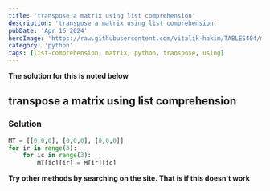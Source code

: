 ```yaml
---
title: 'transpose a matrix using list comprehension'
description: 'transpose a matrix using list comprehension'
pubDate: 'Apr 16 2024'
heroImage: 'https://raw.githubusercontent.com/vitalik-hakim/TABLES404/main/error_b/python.jpg'
category: 'python'
tags: [list-comprehension, matrix, python, transpose, using]
---
```


**The solution for this is noted below**

## transpose a matrix using list comprehension

### Solution

```python
MT = [[0,0,0], [0,0,0], [0,0,0]]
for ir in range(3):
    for ic in range(3):
        MT[ic][ir] = M[ir][ic]
```

**Try other methods by searching on the site. That is if this doesn't work**
